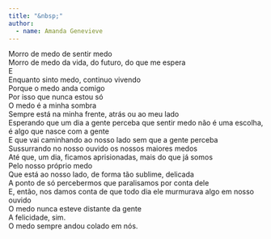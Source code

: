 ```yaml
---
title: "&nbsp;"
author: 
  - name: Amanda Genevieve
---
```


| Morro de medo de sentir medo
| Morro de medo da vida, do futuro, do que me espera
| E
| Enquanto sinto medo, continuo vivendo
| Porque o medo anda comigo
| Por isso que nunca estou só
| O medo é a minha sombra
| Sempre está na minha frente, atrás ou ao meu lado
| Esperando que um dia a gente perceba que sentir medo não é uma escolha, é algo que nasce com a gente
| E que vai caminhando ao nosso lado sem que a gente perceba
| Sussurrando no nosso ouvido os nossos maiores medos
| Até que, um dia, ficamos aprisionadas, mais do que já somos
| Pelo nosso próprio medo
| Que está ao nosso lado, de forma tão sublime, delicada
| A ponto de só percebermos que paralisamos por conta dele
| E, então, nos damos conta de que todo dia ele murmurava algo em nosso ouvido
| O medo nunca esteve distante da gente 
| A felicidade, sim.
| O medo sempre andou colado em nós.

<a href="https://instagram.com/Amandaa.ols"><i class="bi bi-instagram"></i></a>
